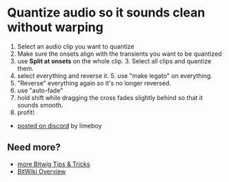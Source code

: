 # Quantize audio so it sounds clean without warping 

  1. Select an audio clip you want to quantize
  2. Make sure the onsets align with the transients you want to be quantized
  3. use **Split at onsets** on the whole clip. 3. Select all clips and quantize them.
  4. select everything and reverse it. 5. use "make legato" on everything.
  6. "Reverse" everything again so it's no longer reversed.
  7. use "auto-fade"
  8. hold shift while dragging the cross fades slightly behind so that it sounds smooth.
  9. profit!


  <Player
    playsInline
    src="https://cdn.discordapp.com/attachments/649293987848519691/652216601420234778/2019-12-05_16-52-34.webm"
  />


* [posted on discord](https://discordapp.com/channels/121395249003233280/649293987848519691/652216602225410078) by limeboy

## Need more?
* [more Bitwig Tips & Tricks](/wiki/tips-tricks)
* [BitWiki Overview](/wiki/)
